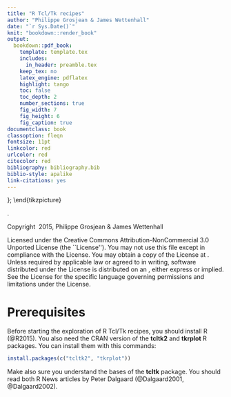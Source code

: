 ```yaml
--- 
title: "R Tcl/Tk recipes"
author: "Philippe Grosjean & James Wettenhall"
date: "`r Sys.Date()`"
knit: "bookdown::render_book"
output:
  bookdown::pdf_book:
    template: template.tex
    includes:
      in_header: preamble.tex
    keep_tex: no
    latex_engine: pdflatex
    highlight: tango
    toc: false
    toc_depth: 2
    number_sections: true
    fig_width: 7
    fig_height: 6
    fig_caption: true
documentclass: book
classoption: fleqn
fontsize: 11pt
linkcolor: red
urlcolor: red
citecolor: red
bibliography: bibliography.bib
biblio-style: apalike
link-citations: yes
---
```


\begingroup
\thispagestyle{empty}
\begin{tikzpicture}[remember picture,overlay]
\coordinate [below=15cm] (midpoint) at (current page.north);
\node at (current page.north west)
{\begin{tikzpicture}[remember picture,overlay]
\node[anchor=north west,inner sep=0pt] at (0,0) {\includegraphics[width=\paperwidth]{front-cover}};
\draw[anchor=north] (midpoint) node [fill=ocre!30!white,fill opacity=0.6,text opacity=1,inner sep=1cm]{\Huge\centering\bfseries\sffamily\parbox[c][][t]{\paperwidth}{\centering R Tcl/Tk Recipes\\[15pt]
{\Large GUI for R using tcltk2}\\[20pt]
{\huge Philippe Grosjean \& James Wettenhall}}};
\end{tikzpicture}};
\end{tikzpicture}
\vfill
\endgroup

\setkeys{Gin}{width=\maxwidth,height=\maxheight,keepaspectratio}

\newpage
.\vfill
\thispagestyle{empty}

\noindent Copyright \copyright\ 2015, Philippe Grosjean \& James Wettenhall

\noindent \textsc{phgrosjean@sciviews.org}

\noindent \textsc{http://www.sciviews.org/}

\noindent Licensed under the Creative Commons Attribution-NonCommercial 3.0 Unported License (the \`\`License\'\'). You may not use this file except in compliance with the License. You may obtain a copy of the License at \url{http://creativecommons.org/licenses/by-nc/3.0}. Unless required by applicable law or agreed to in writing, software distributed under the License is distributed on an \textsc{``as is'' basis, without warranties or conditions of any kind}, either express or implied. See the License for the specific language governing permissions and limitations under the License.

\noindent \textit{Version 0.1-0, December 2015}


\chapterimage{head-content.pdf}

\pagestyle{empty}

\tableofcontents

\cleardoublepage

\pagestyle{fancy}


<!--\part{Part One}-->


\chapterimage{head-chapter1.pdf}

\chapter{Getting started with Tcl/Tk in R}


# Prerequisites

Before starting the exploration of R Tcl/Tk recipes, you should install R (@R2015). You also need the CRAN version of the **tcltk2** and **tkrplot** R packages. You can install them with this commands:

```r
install.packages(c("tcltk2", "tkrplot"))
```

Make also sure you understand the bases of the **tcltk** package. You should read both R News articles by Peter Dalgaard (@Dalgaard2001, @Dalgaard2002).
